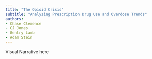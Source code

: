 ```yaml
---
title: "The Opioid Crisis"
subtitle: "Analyzing Prescription Drug Use and Overdose Trends"
authors:
- Chase Clemence
- CJ Jones
- Gentry Lamb
- Adam Stein
---
```


Visual Narrative here
